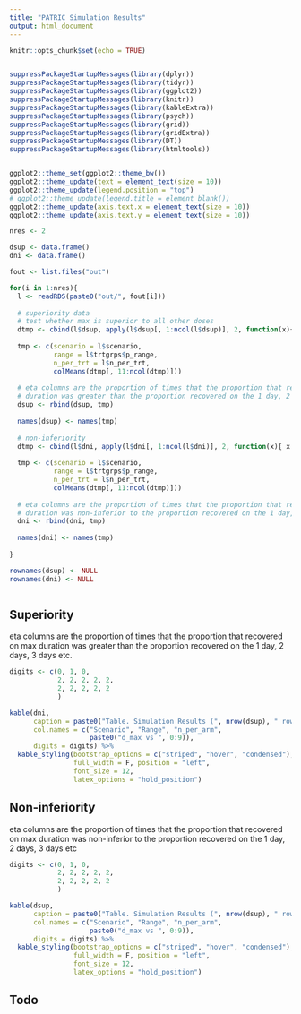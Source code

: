 ```yaml
---
title: "PATRIC Simulation Results"
output: html_document
---
```


```r
knitr::opts_chunk$set(echo = TRUE)


suppressPackageStartupMessages(library(dplyr))
suppressPackageStartupMessages(library(tidyr))
suppressPackageStartupMessages(library(ggplot2))
suppressPackageStartupMessages(library(knitr))
suppressPackageStartupMessages(library(kableExtra))
suppressPackageStartupMessages(library(psych))
suppressPackageStartupMessages(library(grid))
suppressPackageStartupMessages(library(gridExtra))
suppressPackageStartupMessages(library(DT))
suppressPackageStartupMessages(library(htmltools))


ggplot2::theme_set(ggplot2::theme_bw())
ggplot2::theme_update(text = element_text(size = 10))
ggplot2::theme_update(legend.position = "top")
# ggplot2::theme_update(legend.title = element_blank())
ggplot2::theme_update(axis.text.x = element_text(size = 10))
ggplot2::theme_update(axis.text.y = element_text(size = 10))

```

```r
nres <- 2

dsup <- data.frame()
dni <- data.frame()

fout <- list.files("out")

for(i in 1:nres){
  l <- readRDS(paste0("out/", fout[i]))
  
  # superiority data
  # test whether max is superior to all other doses
  dtmp <- cbind(l$dsup, apply(l$dsup[, 1:ncol(l$dsup)], 2, function(x){ x > 0.9}))
  
  tmp <- c(scenario = l$scenario, 
           range = l$trtgrps$p_range,
           n_per_trt = l$n_per_trt,
           colMeans(dtmp[, 11:ncol(dtmp)]))
  
  # eta columns are the proportion of times that the proportion that recovered on max
  # duration was greater than the proportion recovered on the 1 day, 2 days, 3 days etc
  dsup <- rbind(dsup, tmp)
  
  names(dsup) <- names(tmp)
  
  # non-inferiority
  dtmp <- cbind(l$dni, apply(l$dni[, 1:ncol(l$dni)], 2, function(x){ x > 0.9}))
  
  tmp <- c(scenario = l$scenario, 
           range = l$trtgrps$p_range,
           n_per_trt = l$n_per_trt,
           colMeans(dtmp[, 11:ncol(dtmp)]))
  
  # eta columns are the proportion of times that the proportion that recovered on max
  # duration was non-inferior to the proportion recovered on the 1 day, 2 days, 3 days etc
  dni <- rbind(dni, tmp)
  
  names(dni) <- names(tmp)
  
}

rownames(dsup) <- NULL
rownames(dni) <- NULL



```


## Superiority

eta columns are the proportion of times that the proportion that recovered on max duration was greater than the proportion recovered on the 1 day, 2 days, 3 days etc.

```r
digits <- c(0, 1, 0, 
            2, 2, 2, 2, 2, 
            2, 2, 2, 2, 2
            )

kable(dni,
      caption = paste0("Table. Simulation Results (", nrow(dsup), " rows)"),
      col.names = c("Scenario", "Range", "n_per_arm", 
                    paste0("d_max vs ", 0:9)),
      digits = digits) %>%
  kable_styling(bootstrap_options = c("striped", "hover", "condensed"),
                full_width = F, position = "left",
                font_size = 12,
                latex_options = "hold_position") 

```

## Non-inferiority

eta columns are the proportion of times that the proportion that recovered on max duration was non-inferior to the proportion recovered on the 1 day, 2 days, 3 days etc

```r
digits <- c(0, 1, 0, 
            2, 2, 2, 2, 2, 
            2, 2, 2, 2, 2
            )

kable(dsup,
      caption = paste0("Table. Simulation Results (", nrow(dsup), " rows)"),
      col.names = c("Scenario", "Range", "n_per_arm", 
                    paste0("d_max vs ", 0:9)),
      digits = digits) %>%
  kable_styling(bootstrap_options = c("striped", "hover", "condensed"),
                full_width = F, position = "left",
                font_size = 12,
                latex_options = "hold_position") 

```


## Todo

